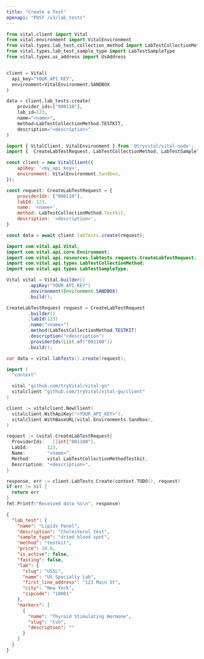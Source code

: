 ```yaml
---
title: "Create a Test"
openapi: "POST /v3/lab_tests"
---
```


<RequestExample>

```python Python
from vital.client import Vital
from vital.environment import VitalEnvironment
from vital.types.lab_test_collection_method import LabTestCollectionMethod
from vital.types.lab_test_sample_type import LabTestSampleType
from vital.types.us_address import UsAddress


client = Vital(
  api_key="YOUR_API_KEY",
  environment=VitalEnvironment.SANDBOX
)

data = client.lab_tests.create(
    provider_ids=["000110"], 
    lab_id=123, 
    name="<name>", 
    method=LabTestCollectionMethod.TESTKIT, 
    description="<description>"
)
```

```javascript Node
import { VitalClient, VitalEnvironment } from '@tryvital/vital-node';
import {  CreateLabTestRequest, LabTestCollectionMethod, LabTestSampleType } from '@tryvital/vital-node/api';

const client = new VitalClient({
    apiKey: '<my_api_key>',
    environment: VitalEnvironment.Sandbox,
});

const request: CreateLabTestRequest = {
    providerIds: ["000110"],
    labId: 123,
    name: '<name>',
    method: LabTestCollectionMethod.Testkit,
    description: '<description>',
}

const data = await client.labTests.create(request);
```


```java Java
import com.vital.api.Vital;
import com.vital.api.core.Environment;
import com.vital.api.resources.labtests.requests.CreateLabTestRequest;
import com.vital.api.types.LabTestCollectionMethod;
import com.vital.api.types.LabTestSampleType;

Vital vital = Vital.builder()
        .apiKey("YOUR_API_KEY")
        .environment(Environment.SANDBOX)
        .build();

CreateLabTestRequest request = CreateLabTestRequest
        .builder()
        .labId(123)
        .name("<name>")
        .method(LabTestCollectionMethod.TESTKIT)
        .description("<description")
        .providerIds(List.of("001100"))
        .build();

var data = vital.labTests().create(request);
```

```go Go
import (
  "context"

  vital "github.com/tryVital/vital-go"
  vitalclient "github.com/tryVital/vital-go/client"
)

client := vitalclient.NewClient(
  vitalclient.WithApiKey("<YOUR_API_KEY>"),
  vitalclient.WithBaseURL(vital.Environments.Sandbox),
)

request := &vital.CreateLabTestRequest{
  ProviderIds:   []int{"001100"},
  LabId:       123,
  Name:        "<name>",
  Method:      vital.LabTestCollectionMethodTestkit,
  Description: "<description>",
}

response, err := client.LabTests.Create(context.TODO(), request)
if err != nil {
  return err
}
fmt.Printf("Received data %s\n", response)
```

</RequestExample>

<ResponseExample>

```json Response
{
  "lab_test": {
    "name": "Lipids Panel",
    "description": "Cholesterol test",
    "sample_type": "dried blood spot",
    "method": "testkit",
    "price": 10.0,
    "is_active": false,
    "fasting": false,
    "lab": {
      "slug": "USSL",
      "name": "US Specialty Lab",
      "first_line_address": "123 Main St",
      "city": "New York",
      "zipcode": "10001"
    },
    "markers": [
      {
        "name": "Thyroid Stimulating Hormone",
        "slug": "tsh",
        "description": ""
      }
    ]
  }
}
```

</ResponseExample>
